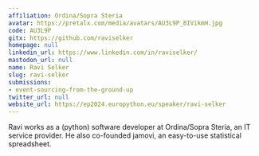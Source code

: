 ```yaml
---
affiliation: Ordina/Sopra Steria
avatar: https://pretalx.com/media/avatars/AU3L9P_8IVikmH.jpg
code: AU3L9P
gitx: https://github.com/raviselker
homepage: null
linkedin_url: https://www.linkedin.com/in/raviselker/
mastodon_url: null
name: Ravi Selker
slug: ravi-selker
submissions:
- event-sourcing-from-the-ground-up
twitter_url: null
website_url: https://ep2024.europython.eu/speaker/ravi-selker
---
```


Ravi works as a (python) software developer at Ordina/Sopra Steria, an IT service provider. He also co-founded jamovi, an easy-to-use statistical spreadsheet.
